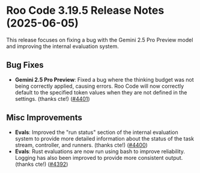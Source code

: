 # Roo Code 3.19.5 Release Notes (2025-06-05)

This release focuses on fixing a bug with the Gemini 2.5 Pro Preview model and improving the internal evaluation system.

## Bug Fixes

*   **Gemini 2.5 Pro Preview**: Fixed a bug where the thinking budget was not being correctly applied, causing errors. Roo Code will now correctly default to the specified token values when they are not defined in the settings. (thanks cte!) ([#4401](https://github.com/RooCodeInc/Roo-Code/pull/4401))

## Misc Improvements

*   **Evals**: Improved the "run status" section of the internal evaluation system to provide more detailed information about the status of the task stream, controller, and runners. (thanks cte!) ([#4400](https://github.com/RooCodeInc/Roo-Code/pull/4400))
*   **Evals**: Rust evaluations are now run using bash to improve reliability. Logging has also been improved to provide more consistent output. (thanks cte!) ([#4392](https://github.com/RooCodeInc/Roo-Code/pull/4392))